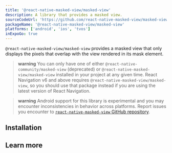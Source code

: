 ```yaml
---
title: '@react-native-masked-view/masked-view'
description: A library that provides a masked view.
sourceCodeUrl: 'https://github.com/react-native-masked-view/masked-view'
packageName: '@react-native-masked-view/masked-view'
platforms: ['android', 'ios', 'tvos']
inExpoGo: true
---
```




`@react-native-masked-view/masked-view` provides a masked view that only displays the pixels that overlap with the view rendered in its mask element.

> **warning** You can only have one of either `@react-native-community/masked-view` (deprecated) or `@react-native-masked-view/masked-view` installed in your project at any given time. React Navigation v6 and above requires `@react-native-masked-view/masked-view`, so you should use that package instead if you are using the latest version of React Navigation.

> **warning** Android support for this library is experimental and you may encounter inconsistencies in behavior across platforms. Report issues you encounter to [`react-native-masked-view` GitHub repository](https://github.com/react-native-masked-view/masked-view).

## Installation

<APIInstallSection href="https://github.com/react-native-masked-view/masked-view#getting-started" />

## Learn more

<BoxLink
  title="Visit official documentation"
  description="Get full information on API and its usage."
  Icon={BookOpen02Icon}
  href="https://github.com/react-native-masked-view/masked-view"
/>
